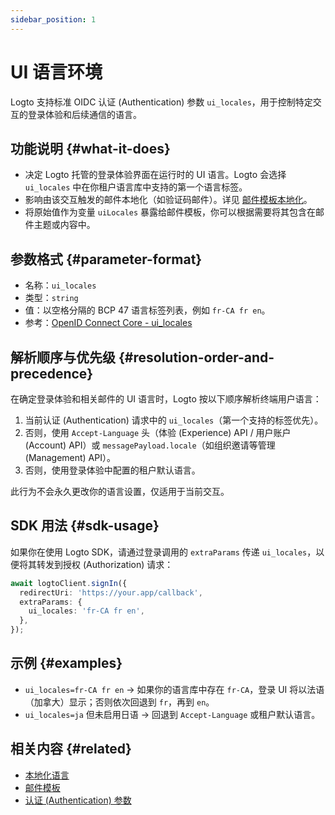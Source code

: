```yaml
---
sidebar_position: 1
---
```


# UI 语言环境

Logto 支持标准 OIDC 认证 (Authentication) 参数 `ui_locales`，用于控制特定交互的登录体验和后续通信的语言。

## 功能说明 \{#what-it-does}

- 决定 Logto 托管的登录体验界面在运行时的 UI 语言。Logto 会选择 `ui_locales` 中在你租户语言库中支持的第一个语言标签。
- 影响由该交互触发的邮件本地化（如验证码邮件）。详见 [邮件模板本地化](/connectors/email-connectors/email-templates#email-template-localization)。
- 将原始值作为变量 `uiLocales` 暴露给邮件模板，你可以根据需要将其包含在邮件主题或内容中。

## 参数格式 \{#parameter-format}

- 名称：`ui_locales`
- 类型：`string`
- 值：以空格分隔的 BCP 47 语言标签列表，例如 `fr-CA fr en`。
- 参考：[OpenID Connect Core - ui_locales](https://openid.net/specs/openid-connect-core-1_0.html)

## 解析顺序与优先级 \{#resolution-order-and-precedence}

在确定登录体验和相关邮件的 UI 语言时，Logto 按以下顺序解析终端用户语言：

1. 当前认证 (Authentication) 请求中的 `ui_locales`（第一个支持的标签优先）。
2. 否则，使用 `Accept-Language` 头（体验 (Experience) API / 用户账户 (Account) API）或 `messagePayload.locale`（如组织邀请等管理 (Management) API）。
3. 否则，使用登录体验中配置的租户默认语言。

此行为不会永久更改你的语言设置，仅适用于当前交互。

## SDK 用法 \{#sdk-usage}

如果你在使用 Logto SDK，请通过登录调用的 `extraParams` 传递 `ui_locales`，以便将其转发到授权 (Authorization) 请求：

```ts
await logtoClient.signIn({
  redirectUri: 'https://your.app/callback',
  extraParams: {
    ui_locales: 'fr-CA fr en',
  },
});
```

## 示例 \{#examples}

- `ui_locales=fr-CA fr en` → 如果你的语言库中存在 `fr-CA`，登录 UI 将以法语（加拿大）显示；否则依次回退到 `fr`，再到 `en`。
- `ui_locales=ja` 但未启用日语 → 回退到 `Accept-Language` 或租户默认语言。

## 相关内容 \{#related}

- [本地化语言](/customization/localized-languages)
- [邮件模板](/connectors/email-connectors/email-templates#email-template-localization)
- [认证 (Authentication) 参数](/end-user-flows/authentication-parameters)
